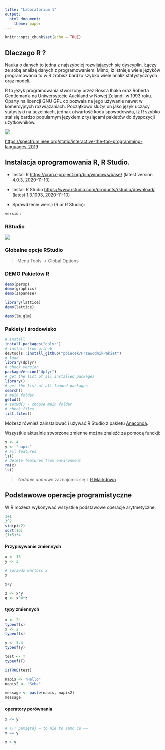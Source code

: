 ```yaml
---
title: "Laboratorium 1"
output: 
  html_document: 
    theme: paper
---
```


```r
knitr::opts_chunk$set(echo = TRUE)
```

## Dlaczego R ?

Nauka o danych to jedna z najszybciej rozwijających się dyscyplin. Łączy ze sobą analizę danych z programowaniem. Mimo, iż istnieje wiele języków programowania to w R zrobisz bardzo szybko wiele analiz statystycznych oraz modeli. 

R to język programowania stworzony przez Ross'a Ihaka oraz Roberta Gentleman'a na Uniwersytecie Auckland w Nowej Zelandii w 1993 roku. Oparty na licencji GNU GPL co pozwala na jego używanie nawet w komercyjnych rozwiązaniach. Początkowo służył on jako język uczący statystyki na uczelniach, jednak otwartość kodu spowodowała, iż R szybko stał się bardzo popularnym językiem z tysiącami pakietów do dyspozycji użytkowników.   

![](img/pic1.png)

[https://spectrum.ieee.org/static/interactive-the-top-programming-languages-2019](https://spectrum.ieee.org/static/interactive-the-top-programming-languages-2019)



## Instalacja oprogramowania R, R Studio. 


- Install R <https://cran.r-project.org/bin/windows/base/> (latest version 4.0.3, 2020-11-10)

- Install R Studio <https://www.rstudio.com/products/rstudio/download/> (latest 1.3.1093, 2020-11-10)

- Sprawdzenie wersji (R or R Studio):
```r
version
```


### RStudio
![](img/screen1.jpg)

### Globalne opcje RStudio

> Menu Tools -> Global Options

### DEMO Pakietów R

```r

demo(persp)
demo(graphics)
demo(Japanese)

library(lattice)
demo(lattice)

demo(lm.glm)

```

### Pakiety i środowisko

```r
# install
install.packages("dplyr")
# install from github
devtools::install_github("pbiecek/PrzewodnikPakiet")
# load 
library(dplyr)
# check version
packageVersion("dplyr")
# get the list of all installed packages
library()
# get the list of all loaded packages
search()
# main folder
getwd()
# setwd() - choose main folder
# check files
list.files()
```

Możesz również zainstalować i używać R Studio z pakietu [Anaconda](https://www.anaconda.com/download/).


Wszystkie aktualnie stworzone zmienne można znaleźć za pomocą funckji:

```r
x <- 4
y <- "napis"
# all features
ls()
# delete features from environment
rm(x)
ls()
```

> *Zadanie domowe* 
> zaznajomić się z [R Markdown](https://www.youtube.com/watch?v=MIlzQpXlJNk) 


## Podstawowe operacje programistyczne

W R możesz wykonywać wszystkie podstawowe operacje arytmetyczne. 

```r
1+1
3^2
sin(pi/2)
sqrt(16)
(1+5)*4
```

#### Przypisywanie zmiennych

```r
x <- 13
y <- 3

# sprawdz wartosc x
x

x+y

z <- x*y
q <- x^4*z

```
#### typy zmiennych
```r
x <- 2L
typeof(x)
x <- 2
typeof(x)

y <- 3.4
typeof(y)

test <- T
typeof(T)

isTRUE(test)

napis <- "Hello"
napis2 <- "Seba"

message <- paste(napis, napis2)
message
```


#### operatory porównania

```r
x <= y

# !!! pamiętaj = to nie to samo co ==
x == y

x > y
```

